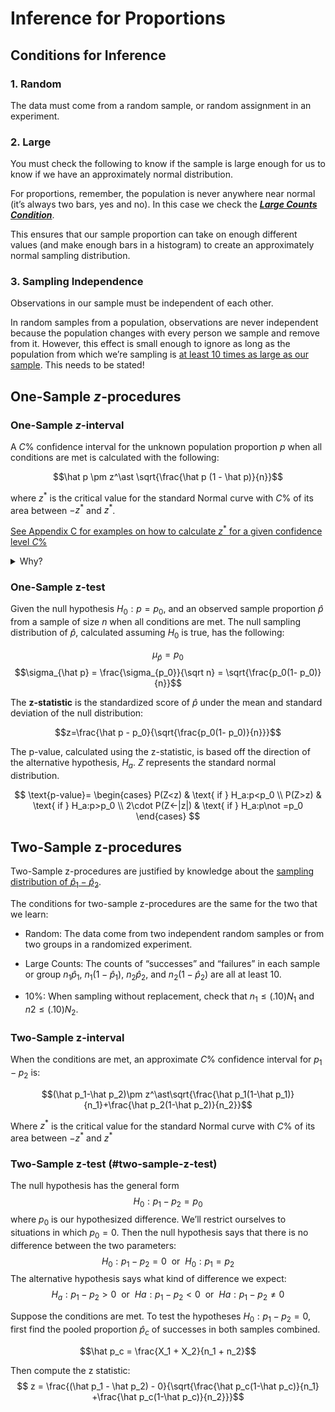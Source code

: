 # Inference for Proportions

## Conditions for Inference

### 1. Random {.unlisted .unnumbered}

The data must come from a random sample, or random assignment in an experiment.

### 2. Large {.unlisted .unnumbered}

You must check the following to know if the sample is large enough for us to know if we have an approximately normal distribution.

For proportions, remember, the population is never anywhere near normal (it’s always two bars, yes and no).  In this case we check the [***Large Counts Condition***](#large-counts-cond).

This ensures that our sample proportion can take on enough different values (and make enough bars in a histogram) to create an approximately normal sampling distribution.  

### 3. Sampling Independence {.unlisted .unnumbered}

Observations in our sample must be independent of each other.

In random samples from a population, observations are never independent because the population changes with every person we sample and remove from it.  However, this effect is small enough to ignore as long as the population from which we’re sampling is [at least 10 times as large as our sample](#ten-per-cond).  This needs to be stated!

## One-Sample $z$-procedures

### One-Sample $z$-interval

::: {.callout-note title="One-Sample $z$-interval"}
A $C$\% confidence interval for the unknown population proportion $p$ when all conditions are met is calculated with the following: 

$$\hat p \pm z^\ast \sqrt{\frac{\hat p (1 - \hat p)}{n}}$$

where $z^\ast$ is the critical value for the standard Normal curve with $C$\% of its area between $-z^\ast$ and $z^\ast$. 

[See Appendix C for examples on how to calculate $z^\ast$ for a given confidence level $C$\%](critical-values.qmd)

<details>
<summary> Why? </summary>

All confidence intervals are calculated by: $\text{point estimate } \pm \text{ margin of error}$

The point estimate for the true population proportion is $\hat p$

The margin of error is always calculated as $(\text{critical value})(\text{standard error})$

We use $z^\ast$ critical values for $z$-intervals (which is why they are called $z$-intervals).

The standard error is calculated as $\sqrt{\frac{\hat p (1 - \hat p)}{n}}$

</details>
:::



### One-Sample z-test

::: {.highlight}

Given the null hypothesis $H_0: p=p_0$, and an observed sample proportion $\hat p$ from a sample of size $n$ when all conditions are met. The null sampling distribution of $\hat p$, calculated assuming $H_0$ is true, has the following:

$$\mu_{\hat p} = p_0$$
$$\sigma_{\hat p} = \frac{\sigma_{p_0}}{\sqrt n} = \sqrt{\frac{p_0(1- p_0)}{n}}$$

The **z-statistic** is the standardized score of $\hat p$ under the mean and standard deviation of the null distribution:

$$z=\frac{\hat p - p_0}{\sqrt{\frac{p_0(1- p_0)}{n}}}$$

The p-value, calculated using the z-statistic, is based off the direction of the alternative hypothesis, $H_a$. $Z$ represents the standard normal distribution.

$$
\text{p-value}= \begin{cases}
P(Z<z) & \text{ if } H_a:p<p_0 \\
P(Z>z) & \text{ if } H_a:p>p_0 \\
2\cdot P(Z<-|z|) & \text{ if } H_a:p\not =p_0
\end{cases}
$$
:::

## Two-Sample z-procedures

Two-Sample z-procedures are justified by knowledge about the [sampling distribution of $\hat p_1 - \hat p_2$](#prop-diff-samp-dist).

The conditions for two-sample z-procedures are the same for the two that we learn:

::: {.highlight}
- Random: The data come from two independent random samples or from two groups in a randomized experiment.

- Large Counts: The counts of “successes” and “failures” in each sample or group $n_1\hat p_1$, $n_1(1-\hat p_1)$, $n_2\hat p_2$, and $n_2(1-\hat p_2)$ are all at least 10.

- 10%: When sampling without replacement, check that $n_1\leq(.10)N_1$ and $n2\leq(.10)N_2$.
:::

### Two-Sample z-interval

::: {.highlight}
When the conditions are met, an approximate $C$% confidence interval for $p_1-p_2$ is:

$$(\hat p_1-\hat p_2)\pm z^\ast\sqrt{\frac{\hat p_1(1-\hat p_1)}{n_1}+\frac{\hat p_2(1-\hat p_2)}{n_2}}$$

Where $z^\ast$ is the critical value for the standard Normal curve with $C$% of its area between $-z^\ast$ and $z^\ast$
:::

### Two-Sample z-test (#two-sample-z-test)

::: {.highlight}
The null hypothesis has the general form
$$ H_0:p_1-p_2=p_0 $$
where $p_0$ is our hypothesized difference. We’ll restrict ourselves to situations in which $p_0 =0$. Then the null hypothesis says that there is no difference between the two parameters:
$$H_0:p_1-p_2=0~~\text{or}~~H_0:p_1=p_2$$
The alternative hypothesis says what kind of difference we expect:
$$H_a:p_1-p_2>0~~\text{or}~~Ha:p_1-p_2<0~~\text{or}~~Ha:p_1-p_2\not =0  $$
:::

::: {.highlight}
Suppose the conditions are met. To test the hypotheses $H_0: p_1 - p_2 = 0$, first find the pooled proportion $\hat p_c$ of successes in both samples combined.

$$\hat p_c = \frac{X_1 + X_2}{n_1 + n_2}$$

Then compute the z statistic:
$$ z = \frac{(\hat p_1 - \hat p_2) - 0}{\sqrt{\frac{\hat p_c(1-\hat p_c)}{n_1} +\frac{\hat p_c(1-\hat p_c)}{n_2}}}$$
:::
